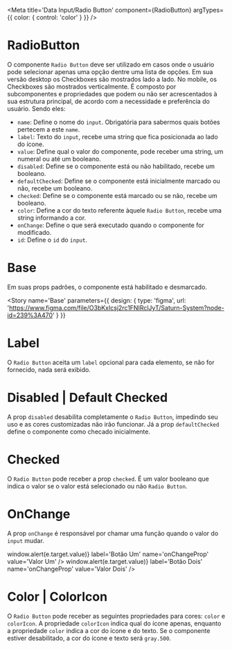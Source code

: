 

<Meta title='Data Input/Radio Button' component={RadioButton} argTypes={{ color: { control: 'color' } }} />

# RadioButton

O componente `Radio Button` deve ser utilizado em casos onde o usuário pode selecionar apenas uma opção dentre uma lista de opções.
Em sua versão desktop os Checkboxes são mostrados lado a lado. No mobile, os Checkboxes são mostrados verticalmente.
É composto por subcomponentes e propriedades que podem ou não ser acrescentados à sua estrutura principal, de acordo com a necessidade e preferência do usuário.
Sendo eles:

- `name`: Define o nome do `input`. Obrigatória para sabermos quais botões pertecem a este `name`.
- `label`: Texto do `input`, recebe uma string que fica posicionada ao lado do ícone.
- `value`: Define qual o valor do componente, pode receber uma string, um numeral ou até um booleano.
- `disabled`: Define se o componente está ou não habilitado, recebe um booleano.
- `defaultChecked`: Define se o componente está inicialmente marcado ou não, recebe um booleano.
- `checked`: Define se o componente está marcado ou se não, recebe um booleano.
- `color`: Define a cor do texto referente àquele `Radio Button`, recebe uma string informando a cor.
- `onChange`: Define o que será executado quando o componente for modificado.
- `id`: Define o `id` do `input`.

# Base

Em suas props padrões, o componente está habilitado e desmarcado.

<Story
  name='Base'
  parameters={{
    design: {
      type: 'figma',
      url: 'https://www.figma.com/file/O3bKxIcsj2rc1FNIRclJyT/Saturn-System?node-id=239%3A470'
    }
  }}
>
  <SaturnProvider>
    <RadioButton name='base' />
    <RadioButton name='base' />
  </SaturnProvider>
</Story>

# Label

O `Radio Button` aceita um `label` opcional para cada elemento, se não for fornecido, nada será exibido.

<Canvas>
  <Story
    name='Label'
    parameters={{
      design: {
        type: 'figma',
        url: 'https://www.figma.com/file/O3bKxIcsj2rc1FNIRclJyT/Saturn-System?node-id=239%3A470'
      }
    }}
  >
    <SaturnProvider>
      <RadioButton label='Label 1' name='labelProp' value='label1' />
      <RadioButton label='Label 2' name='labelProp' value='label2' />
      <RadioButton name='labelProp' value='noLabel' />
    </SaturnProvider>
  </Story>
</Canvas>

# Disabled | Default Checked

A prop `disabled` desabilita completamente o `Radio Button`, impedindo seu uso e as cores customizadas não irão funcionar.
Já a prop `defaultChecked` define o componente como checado inicialmente.

<Canvas>
  <Story
    name='DisabledAndDefaultChecked'
    parameters={{
      design: {
        type: 'figma',
        url: 'https://www.figma.com/file/O3bKxIcsj2rc1FNIRclJyT/Saturn-System?node-id=239%3A470'
      }
    }}
  >
    <SaturnProvider>
      <RadioButton label='No Default Checked' name='disabledDefaultCheckedProp' value='noDefaultChecked' />
      <RadioButton label='Default Checked' defaultChecked name='disabledDefaultCheckedProp' value='defaultChecked' />
      <RadioButton
        label='Disabled No Default Checked'
        disabled
        name='disabledDefaultCheckedProp'
        value='DisabledNoDefaultChecked'
      />
    </SaturnProvider>
  </Story>
</Canvas>

# Checked

O `Radio Button` pode receber a prop `checked`. É um valor booleano que indica o valor se o valor está selecionado ou não `Radio Button`.

<Canvas>
  <Story
    name='Checked'
    parameters={{
      design: {
        type: 'figma',
        url: 'https://www.figma.com/file/O3bKxIcsj2rc1FNIRclJyT/Saturn-System?node-id=239%3A470'
      }
    }}
  >
    <SaturnProvider>
      <RadioButton checked={false} label='Not Checked' name='checkedProp' />
      <RadioButton checked={true} label='Checked' name='checkedProp' />
    </SaturnProvider>
  </Story>
</Canvas>

# OnChange

A prop `onChange` é responsável por chamar uma função quando o valor do `input` mudar.

<Canvas>
  <Story
    name='OnChange'
    parameters={{
      design: {
        type: 'figma',
        url: 'https://www.figma.com/file/O3bKxIcsj2rc1FNIRclJyT/Saturn-System?node-id=239%3A470'
      }
    }}
  >
    <SaturnProvider>
      <RadioButton onChange={e => window.alert(e.target.value)} label='Botão Um' name='onChangeProp' value='Valor Um' />
      <RadioButton
        onChange={e => window.alert(e.target.value)}
        label='Botão Dois'
        name='onChangeProp'
        value='Valor Dois'
      />
    </SaturnProvider>
  </Story>
</Canvas>

# Color | ColorIcon

O `Radio Button` pode receber as seguintes propriedades para cores: `color` e `colorIcon`.
A propriedade `colorIcon` indica qual do ícone apenas, enquanto a propriedade `color` indica a cor do ícone e do texto.
Se o componente estiver desabilitado, a cor do ícone e texto será `gray.500`.

<Canvas>
  <Story
    name='Color'
    parameters={{
      design: {
        type: 'figma',
        url: 'https://www.figma.com/file/O3bKxIcsj2rc1FNIRclJyT/Saturn-System?node-id=239%3A470'
      }
    }}
  >
    <SaturnProvider>
      <RadioButton label='Botão Comum' name='colorProp' />
      <RadioButton colorIcon='green.400' label='Botão Comum Ícone Verde' name='colorProp' />
      <RadioButton color='red.400' label='Botão e Texto Vermelho' name='colorProp' />
      <RadioButton color='purple.400' label='Botão e Texto Roxo' name='colorProp' />
      <RadioButton disabled={true} label='Botão Disabled' name='colorProp' />
    </SaturnProvider>
  </Story>
</Canvas>

<ArgsTable of={RadioButton} />
